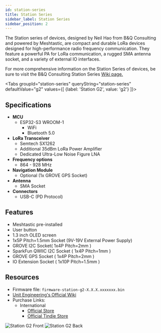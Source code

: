 ```yaml
---
id: station-series
title: Station Series
sidebar_label: Station Series
sidebar_position: 2
---
```



The Station series of devices, designed by Neil Hao from B&Q Consulting and powered by Meshtastic, are compact and durable LoRa devices designed for high-performance radio frequency communication. They feature a powerful PA for LoRa communication, a rugged SMA antenna socket, and a variety of external IO interfaces.

For more comprehensive information on the Station Series of devices, be sure to visit the B&Q Consulting Station Series [Wiki page.](https://wiki.uniteng.com/en/meshtastic/station-g2)

<Tabs
groupId="station-series"
queryString="station-series"
defaultValue="g2"
values={[
{label: 'Station G2', value: 'g2'}
]}>

<TabItem value="g2">

## Specifications

- **MCU**
  - ESP32-S3 WROOM-1
    - WiFi
    - Bluetooth 5.0
- **LoRa Transceiver**
  - Semtech SX1262
  - Additional 35dBm LoRa Power Amplifier
  - Dedicated Ultra-Low Noise Figure LNA
- **Frequency options**
  - 864 - 928 MHz
- **Navigation Module**
  - Optional (1x GROVE GPS Socket)
- **Antenna**
  - SMA Socket
- **Connectors**
  - USB-C (PD Protocol)

## Features

- Meshtastic pre-installed
- User button
- 1.3 inch OLED screen
- 1x5P Pitch=1.5mm Socket (9V-19V External Power Supply)
- GROVE I2C Socket( 1x4P Pitch=2mm )
- SparkFun QWIIC I2C Socket ( 1x4P Pitch=1mm )
- GROVE GPS Socket ( 1x4P Pitch=2mm )
- IO Extension Socket ( 1x10P Pitch=1.5mm )

## Resources

- Firmware file: `firmware-station-g2-X.X.X.xxxxxxx.bin`
- [Unit Engineering's Official Wiki](https://wiki.uniteng.com/en/meshtastic/station-g2)
- Purchase Links:
  - International
    - [Official Store](https://msh.to/station-g2/)
    - [Official Tindie Store](https://msh.to/station-g2-tindie/)

![Station G2 Front](/img/hardware/station-series/station-g2-front.webp)
![Station G2 Back](/img/hardware/station-series/station-g2-back.webp)

</TabItem>
</Tabs>
